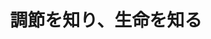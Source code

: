 ﻿---
title: "調節を知り、生命を知る"
category: "生命理工学院"
vol: "52"
interviewee: "久堀 徹 "
url: ""
tags: []
pdf: "52-1.pdf"
career: ""
preface: "『生命』を維持するために最も大切な要素は『調節』であるという観点から研究を行う。久堀先生のこの研究スタイルは生命の本質を見抜いた上で確立されてきたものなのだろう。"
---

